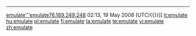 
----
[['''#English|emulate'''[[#English|emulate]]]][[Media:<math>Example.ogg</math>--[[Special:Contributions/76.189.249.248|76.189.249.248]] 02:13, 19 May 2008 (UTC)<nowiki>{{}}</nowiki>]]
[[it:emulate]]
[[hu:emulate]]
[[pl:emulate]]
[[fi:emulate]]
[[ta:emulate]]
[[te:emulate]]
[[vi:emulate]]
[[zh:emulate]]